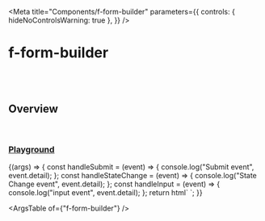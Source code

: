 
<Meta
  title="Components/f-form-builder"
  parameters={{
    controls: { hideNoControlsWarning: true },
  }}
/>

# f-form-builder

<br />
<br />

## Overview

<f-divider></f-divider>

<br />

### [Playground](/story/components-f-form-builder--playground)

<Canvas>
  <Story
    name="Playground"
    argTypes={{
      config: {
        control: "object",
      },
    }}
    args={{
      ...fields,
    }}
  >
    {(args) => {
      const handleSubmit = (event) => {
        console.log("Submit event", event.detail);
      };
      const handleStateChange = (event) => {
        console.log("State Change event", event.detail);
      };
      const handleInput = (event) => {
        console.log("input event", event.detail);
      };
      return html`<f-div direction="column" padding="x-large" width="50%">
        <f-form-builder
          .config=${args.config}
          .values=${{
            group1: { abc: "abc", xyz: "5678" },
            group2: { email: "x@test.com" },
          }}
          @submit=${handleSubmit}
          @stateChange=${handleStateChange}
          @input=${handleInput}
        ></f-form-builder>
      </f-div>`;
    }}
  </Story>
</Canvas>

<br />

<ArgsTable of={"f-form-builder"} />
